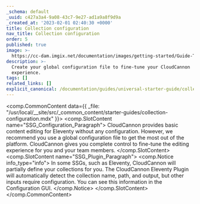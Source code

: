 ```yaml
---
_schema: default
_uuid: c427a3a4-9a08-43c7-9e27-ad1a9a8f9d9a
_created_at: '2023-02-01 02:40:30 +0000'
title: Collection configuration
nav_title: Collection configuration
order: 5
published: true
image: >-
  https://cc-dam.imgix.net/documentation/images/getting-started/Guide-Thumbnails/CloudCannon-Getting-Started-Thumbnail-Eleventy.png
description: >-
  Create your global configuration file to fine-tune your CloudCannon
  experience.
tags: []
related_links: []
explicit_canonical: /documentation/guides/universal-starter-guide/collection-configuration/
---
```

<comp.CommonContent data={{ _file: "/usr/local/__site/src/_common_content/starter-guides/collection-configuration.mdx" }}>
  <comp.SlotContent name="SSG_Configuration_Paragraph">
    CloudCannon provides basic content editing for Eleventy without any configuration. However, we recommend you use a global configuration file to get the most out of the platform. CloudCannon gives you complete control to fine-tune the editing experience for you and your team members.
  </comp.SlotContent>
  <comp.SlotContent name="SSG_Plugin_Paragraph">
    <comp.Notice info_type="info">
      In some SSGs, such as Eleventy, CloudCannon will partially define your collections for you. The CloudCannon Eleventy Plugin will automatically detect the collection name, path, and output, but other inputs require configuration. You can see this information in the Configuration GUI.
    </comp.Notice>
  </comp.SlotContent>
</comp.CommonContent>
